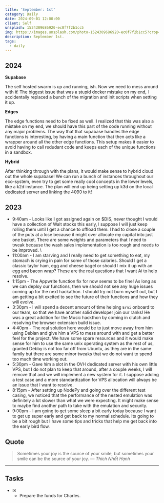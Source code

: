 ```yaml
---
title: 'September: 1st'
category: Daily
date: 2024-09-01 12:00:00
client: Self
unsplash: 1524309686920-ec0f7f2b1cc5
img: https://images.unsplash.com/photo-1524309686920-ec0f7f2b1cc5?crop=entropy&cs=srgb&fm=jpg&ixid=MnwzNjM5Nzd8MHwxfHJhbmRvbXx8fHx8fHx8fDE2ODE3NDg2ODY&ixlib=rb-4.0.3&q=85
description: September 1st. 
tags:
  - daily
---
```



## 2024

**Supabase**

The self hosted swarm is up and running, ish.
Now we need to mess around with it!
The biggest issue that was a stupid docker mistake on my end, I accidentally replaced a bunch of the migration and init scripts when setting it up.

**Edges**

The edge functions need to be fixed as well.
I realized that this was also a mistake on my end, we should have this part of the code running without any major problems.
The way that that supabase handles the edge functions is interesting, by having a main function that then acts like a wrapper around all the other edge functions.
This setup makes it easier to avoid having to call redudant code and keeps each of the unique functions in a sandbox.

**Hybrid**

After thinking through with the plans, it would make sense to hybrid cloud out the whole supabase!
We can run a bunch of instances throughout our eco-system, even try to get some really cool concepts in the lower levels, like a k2d instance.
The plan will end up being setting up k3d on the local dedicated server and linking the 4090 to it!

## 2023
- 9:40am - Looks like I got assigned again on $DIS, never thought I would have a collection of Walt stocks this early, I suppose I will just keep rolling them until I get a chance to offload them. I had to close a couple of the puts at a lose because it might over allocate my capital into just one basket. There are some weights and parameters that I need to tweak because the wash sales implementation is too rough and needs to be improved. \
- 11:00am - I am starving and I really need to get something to eat, my stomach is crying in pain for some of those calories. Should I get a classic taylor ham, egg and cheese bagel or should I mix it up with an egg and bacon wrap? These are the real questions that I want Ai to help resolve. 
- 1:15pm - The Appwrite function fix for now seems to be fine! As long as we can deploy our functions, then we should not see any huge issues coming up for the next hackathon. I should try not burn myself out, but I am getting a bit excited to see the future of their functions and how they will evolve.
- 3:30pm - I will spend a decent amount of time helping `Erni` onboard to our team, so that we have another solid developer join our ranks! He was a great addition for the Music hackthon by coming in clutch and resolving the browser extension build issue. 
- 4:40pm - The real solution here would be to just move away from him using Debian and give him a VPS to mess around with and get a better feel for the project. We have some spare resources and it would make sense for him to use the same unix operating system as the rest of us, granted Debby is not too far off from Ubuntu, as they are in the same family but there are some minor tweaks that we do not want to spend too much time working out. 
- 5:30pm - Gave him a slot in the OVH dedicated server with his own little VPS, but I do not plan to keep that around, after a couple weeks, I will remove that and we will implement a new system for it. I suppose adding a test case and a more standardization for VPS allocation will always be an issue that I want to resolve. 
- 8:15pm - After setting up NodePy and going over the different test casing, we noticed that the performance of the nested emulation was definitely a lot slower than what we were expecting. It might make sense to maybe find another path to take with the emulation and security.
- 9:00pm - I am going to get some sleep a bit early today because I want to get up super early and get back to my normal schedule. Its going to be a bit rough but I have some tips and tricks that help me get back into the early bird flow.

## Quote

> Sometimes your joy is the source of your smile, but sometimes your smile can be the source of your joy.
> — <cite>Thích Nhất Hạnh</cite>

---

## Tasks

- [x] - Prepare the funds for Charles.